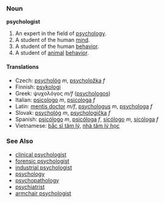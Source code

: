 === Noun ===
'''psychologist'''
# An expert in the field of [[psychology]].
# A student of the human [[mind]].
# A student of the human [[behavior]].
# A student of [[animal]] [[behavior]].
==== Translations ====
*Czech: [[psychológ]] ''m'', [[psycholožka]] ''f''
*Finnish: [[psykologi]]
*Greek: ψυχολόγος ''m/f'' ([[psychologos]])
*Italian: [[psicologo]] ''m'', [[psicologa]] ''f''
*Latin: [[mentis doctor]] ''m/f'', [[psychologus]] ''m'', [[psychologa]] ''f''
*Slovak: [[psychológ]] ''m'', [[psychologička]] ''f''
*Spanish: [[psicólogo]] ''m'', [[psicóloga]] ''f'', [[sicólogo]] ''m'', [[sicóloga]] ''f''
*Vietnamese: [[bắc sĩ tâm lý]], [[nhà tâm lý học]]

===See Also===
*[[clinical psychologist]]
*[[forensic psychologist]]
*[[industrial psychologist]]
*[[psychology]]
*[[psychopathology]]
*[[psychiatrist]]
*[[armchair psychologist]]